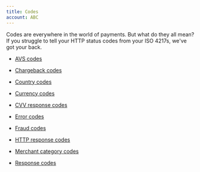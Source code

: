 ```yaml
---
title: Codes
account: ABC
---
```


Codes are everywhere in the world of payments. But what do they all mean? If you struggle to tell your HTTP status codes from your ISO 4217s, we've got your back.

- [AVS codes](/resources/codes/avs-codes)

- [Chargeback codes](/resources/codes/chargeback-codes)

- [Country codes](/resources/codes/country-codes)

- [Currency codes](/resources/codes/currency-codes)

- [CVV response codes](/resources/codes/cvv-response-codes)

- [Error codes](/resources/codes/error-codes)

- [Fraud codes](/resources/codes/fraud-codes)

- [HTTP response codes](/resources/codes/http-response-codes)

- [Merchant category codes](/resources/codes/merchant-category-codes)

- [Response codes](/resources/codes/response-codes)
